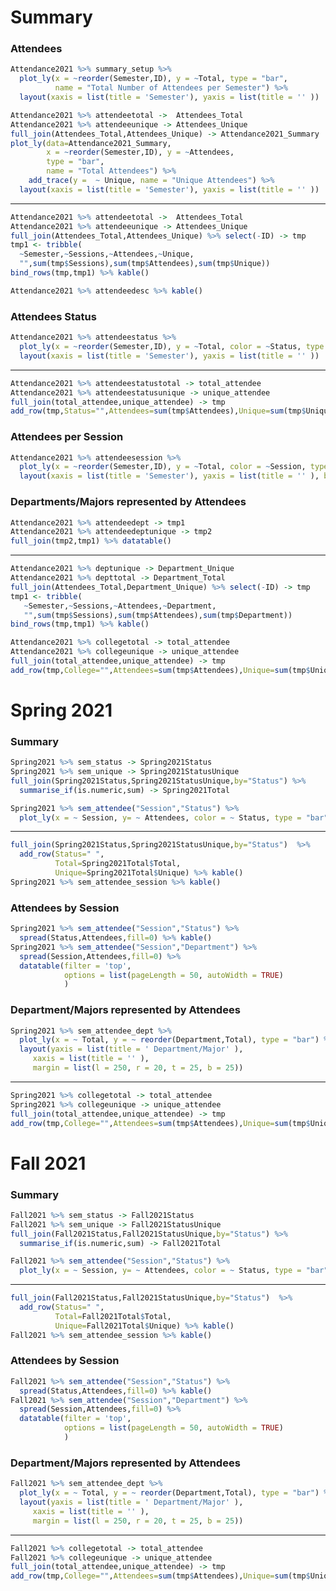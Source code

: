 Summary {.storyboard data-navmenu="2021"}
=========================================


###  Attendees {data-commentary-width=400}

```r
Attendance2021 %>% summary_setup %>%
  plot_ly(x = ~reorder(Semester,ID), y = ~Total, type = "bar", 
          name = "Total Number of Attendees per Semester") %>%
  layout(xaxis = list(title = 'Semester'), yaxis = list(title = '' ))
```


```r
Attendance2021 %>% attendeetotal ->  Attendees_Total
Attendance2021 %>% attendeeunique -> Attendees_Unique
full_join(Attendees_Total,Attendees_Unique) -> Attendance2021_Summary
plot_ly(data=Attendance2021_Summary, 
        x = ~reorder(Semester,ID), y = ~Attendees, 
        type = "bar", 
        name = "Total Attendees") %>%
    add_trace(y =  ~ Unique, name = "Unique Attendees") %>%
  layout(xaxis = list(title = 'Semester'), yaxis = list(title = '' ))
```

*** 

```r
Attendance2021 %>% attendeetotal ->  Attendees_Total
Attendance2021 %>% attendeeunique -> Attendees_Unique
full_join(Attendees_Total,Attendees_Unique) %>% select(-ID) -> tmp
tmp1 <- tribble(
  ~Semester,~Sessions,~Attendees,~Unique,
  "",sum(tmp$Sessions),sum(tmp$Attendees),sum(tmp$Unique)) 
bind_rows(tmp,tmp1) %>% kable()

Attendance2021 %>% attendeedesc %>% kable()
```

### Attendees Status

```r
Attendance2021 %>% attendeestatus %>%
  plot_ly(x = ~reorder(Semester,ID), y = ~Total, color = ~Status, type = "bar")%>%
  layout(xaxis = list(title = 'Semester'), yaxis = list(title = '' ))
```

***

```r
Attendance2021 %>% attendeestatustotal -> total_attendee
Attendance2021 %>% attendeestatusunique -> unique_attendee
full_join(total_attendee,unique_attendee) -> tmp
add_row(tmp,Status="",Attendees=sum(tmp$Attendees),Unique=sum(tmp$Unique)) %>% kable()
```


### Attendees per Session

```r
Attendance2021 %>% attendeesession %>%
  plot_ly(x = ~reorder(Semester,ID), y = ~Total, color = ~Session, type = "bar")%>%
  layout(xaxis = list(title = 'Semester'), yaxis = list(title = '' ), barmode = 'stack')
```

### Departments/Majors represented by Attendees {data-commentary-width=600}


```r
Attendance2021 %>% attendeedept -> tmp1
Attendance2021 %>% attendeedeptunique -> tmp2
full_join(tmp2,tmp1) %>% datatable()
```

*** 

```r
Attendance2021 %>% deptunique -> Department_Unique
Attendance2021 %>% depttotal -> Department_Total
full_join(Attendees_Total,Department_Unique) %>% select(-ID) -> tmp
tmp1 <- tribble(
   ~Semester,~Sessions,~Attendees,~Department,
   "",sum(tmp$Sessions),sum(tmp$Attendees),sum(tmp$Department))
bind_rows(tmp,tmp1) %>% kable()
```

```r
Attendance2021 %>% collegetotal -> total_attendee
Attendance2021 %>% collegeunique -> unique_attendee
full_join(total_attendee,unique_attendee) -> tmp 
add_row(tmp,College="",Attendees=sum(tmp$Attendees),Unique=sum(tmp$Unique)) %>% kable()
```



Spring 2021 {.storyboard data-navmenu="2021"}
=========================================

### Summary {data-commentary-width=400}

```r
Spring2021 %>% sem_status -> Spring2021Status
Spring2021 %>% sem_unique -> Spring2021StatusUnique
full_join(Spring2021Status,Spring2021StatusUnique,by="Status") %>%
  summarise_if(is.numeric,sum) -> Spring2021Total
```


```r
Spring2021 %>% sem_attendee("Session","Status") %>%
  plot_ly(x = ~ Session, y= ~ Attendees, color = ~ Status, type = "bar")
```


*** 

```r
full_join(Spring2021Status,Spring2021StatusUnique,by="Status")  %>%
  add_row(Status=" ",
          Total=Spring2021Total$Total, 
          Unique=Spring2021Total$Unique) %>% kable()
Spring2021 %>% sem_attendee_session %>% kable()
```

### Attendees by Session

```r
Spring2021 %>% sem_attendee("Session","Status") %>%
  spread(Status,Attendees,fill=0) %>% kable()
Spring2021 %>% sem_attendee("Session","Department") %>%
  spread(Session,Attendees,fill=0) %>% 
  datatable(filter = 'top', 
            options = list(pageLength = 50, autoWidth = TRUE)
            )
```

### Department/Majors represented by Attendees

```r
Spring2021 %>% sem_attendee_dept %>%
  plot_ly(x = ~ Total, y = ~ reorder(Department,Total), type = "bar") %>%
  layout(yaxis = list(title = ' Department/Major' ), 
     xaxis = list(title = '' ),
     margin = list(l = 250, r = 20, t = 25, b = 25))
```

***

```r
Spring2021 %>% collegetotal -> total_attendee
Spring2021 %>% collegeunique -> unique_attendee
full_join(total_attendee,unique_attendee) -> tmp 
add_row(tmp,College="",Attendees=sum(tmp$Attendees),Unique=sum(tmp$Unique)) %>% kable()
```




Fall 2021 {.storyboard data-navmenu="2021"}
=========================================

### Summary {data-commentary-width=400}

```r
Fall2021 %>% sem_status -> Fall2021Status
Fall2021 %>% sem_unique -> Fall2021StatusUnique
full_join(Fall2021Status,Fall2021StatusUnique,by="Status") %>%
  summarise_if(is.numeric,sum) -> Fall2021Total
```


```r
Fall2021 %>% sem_attendee("Session","Status") %>%
  plot_ly(x = ~ Session, y= ~ Attendees, color = ~ Status, type = "bar")
```


*** 

```r
full_join(Fall2021Status,Fall2021StatusUnique,by="Status")  %>%
  add_row(Status=" ",
          Total=Fall2021Total$Total, 
          Unique=Fall2021Total$Unique) %>% kable()
Fall2021 %>% sem_attendee_session %>% kable()
```

### Attendees by Session

```r
Fall2021 %>% sem_attendee("Session","Status") %>%
  spread(Status,Attendees,fill=0) %>% kable()
Fall2021 %>% sem_attendee("Session","Department") %>%
  spread(Session,Attendees,fill=0) %>% 
  datatable(filter = 'top', 
            options = list(pageLength = 50, autoWidth = TRUE)
            )
```

### Department/Majors represented by Attendees

```r
Fall2021 %>% sem_attendee_dept %>%
  plot_ly(x = ~ Total, y = ~ reorder(Department,Total), type = "bar") %>%
  layout(yaxis = list(title = ' Department/Major' ), 
     xaxis = list(title = '' ),
     margin = list(l = 250, r = 20, t = 25, b = 25))
```

***

```r
Fall2021 %>% collegetotal -> total_attendee
Fall2021 %>% collegeunique -> unique_attendee
full_join(total_attendee,unique_attendee) -> tmp 
add_row(tmp,College="",Attendees=sum(tmp$Attendees),Unique=sum(tmp$Unique)) %>% kable()
```



